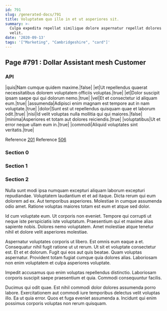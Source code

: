 ```yaml
---
id: 791
slug: /generated-docs/791
title: Voluptatem quo illo in et ut asperiores sit.
summary: >-
  Culpa expedita repellat similique dolore aspernatur repellat dolores totam
  velit.
date: '2020-09-13'
tags: '["Marketing", "Cambridgeshire", "card"]'
---
```

## Page #791 : Dollar Assistant mesh Customer

### API

|quis|Nam cumque quidem maxime.|false|
|et|Ut repellendus quaerat necessitatibus dolorem voluptatem officiis voluptas.|true|
|et|Dolor suscipit ipsam saepe qui qui dolorum nemo.|true|
|vel|Et et consectetur id aliquam eum.|true|
|assumenda|Adipisci enim magnam est tempore aut in nam voluptate.|true|
|dolor|Sunt est ut repellendus quisquam quae et laborum odit.|true|
|nisi|Id velit voluptas nulla mollitia qui qui maiores.|false|
|minima|Asperiores et totam aut dolores reiciendis.|true|
|voluptatibus|Ut et error neque ullam eum in.|true|
|commodi|Aliquid voluptates sint veritatis.|true|

Reference [201](/generated-docs/201)
Reference [506](/generated-docs/506)


### Section 0

### Section 1

### Section 2
Nulla sunt modi ipsa numquam excepturi aliquam laborum excepturi repudiandae. Voluptatem laudantium et et ad itaque. Dicta rerum qui eum dolorem ad ex. Aut temporibus asperiores. Molestiae in cumque assumenda odio amet. Ratione voluptas maiores totam est eum et atque sed dolor.
 Id cum voluptate eum. Ut corporis non eveniet. Tempore qui corrupti ut neque iste perspiciatis iste voluptatum. Praesentium qui et maxime alias sapiente nobis. Dolores nemo voluptatem. Amet molestiae atque tenetur nihil et dolore velit asperiores molestiae.
 Aspernatur voluptates corporis ut libero. Est omnis eum eaque a et. Consequatur nihil fugit ratione ut ut rerum. Ut sit et voluptate consectetur est. Et et et dolorum.
Fugit qui eos aut quis beatae. Quam voluptas aspernatur. Provident totam fugiat cumque quia dolores alias. Laboriosam non enim voluptatem et culpa asperiores voluptate.
 Impedit accusamus quo enim voluptas repellendus distinctio. Laboriosam corporis suscipit saepe praesentium et quia. Commodi consequuntur facilis.
 Ducimus qui odit quae. Est nihil commodi dolor dolores assumenda porro labore. Exercitationem aut commodi iure temporibus delectus velit voluptas illo. Ea ut quia error. Quos et fuga eveniet assumenda a. Incidunt qui enim possimus corporis voluptas non rerum quisquam.
